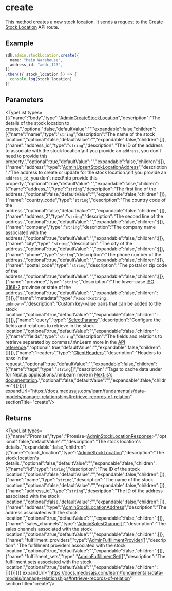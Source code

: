 
# create

This method creates a new stock location. It sends a request to the
[Create Stock Location](https://docs.medusajs.com/api/admin#stock-locations\_poststocklocations)
API route.

## Example

```ts
sdk.admin.stockLocation.create({
  name: "Main Warehouse",
  address_id: "addr_123",
})
.then(({ stock_location }) => {
  console.log(stock_location)
})
```

## Parameters

<TypeList types={[{"name":"body","type":"[AdminCreateStockLocation](../../../../../types/HttpTypes/interfaces/types.HttpTypes.AdminCreateStockLocation/page.mdx)","description":"The details of the stock location to create.","optional":false,"defaultValue":"","expandable":false,"children":[{"name":"name","type":"`string`","description":"The name of the stock location.","optional":false,"defaultValue":"","expandable":false,"children":[]},{"name":"address_id","type":"`string`","description":"The ID of the address to associate with the stock location.\nIf you provide an `address`, you don't need to provide this property.","optional":true,"defaultValue":"","expandable":false,"children":[]},{"name":"address","type":"[AdminUpsertStockLocationAddress](../../../../../types/interfaces/types.AdminUpsertStockLocationAddress/page.mdx)","description":"The address to create or update for the stock location.\nIf you provide an `address_id`, you don't need\nto provide this property.","optional":true,"defaultValue":"","expandable":false,"children":[{"name":"address_1","type":"`string`","description":"The first line of the address.","optional":false,"defaultValue":"","expandable":false,"children":[]},{"name":"country_code","type":"`string`","description":"The country code of the address.","optional":false,"defaultValue":"","expandable":false,"children":[]},{"name":"address_2","type":"`string`","description":"The second line of the address.","optional":true,"defaultValue":"","expandable":false,"children":[]},{"name":"company","type":"`string`","description":"The company name associated with the address.","optional":true,"defaultValue":"","expandable":false,"children":[]},{"name":"city","type":"`string`","description":"The city of the address.","optional":true,"defaultValue":"","expandable":false,"children":[]},{"name":"phone","type":"`string`","description":"The phone number of the address.","optional":true,"defaultValue":"","expandable":false,"children":[]},{"name":"postal_code","type":"`string`","description":"The postal or zip code of the address.","optional":true,"defaultValue":"","expandable":false,"children":[]},{"name":"province","type":"`string`","description":"The lower-case [ISO 3166-2](https://en.wikipedia.org/wiki/ISO\\_3166-2) province or state of the address.","optional":true,"defaultValue":"","expandable":false,"children":[]}]},{"name":"metadata","type":"`Record<string, unknown>`","description":"Custom key-value pairs that can be added to the stock location.","optional":true,"defaultValue":"","expandable":false,"children":[]}]},{"name":"query","type":"[SelectParams](../../../../../types/HttpTypes/interfaces/types.HttpTypes.SelectParams/page.mdx)","description":"Configure the fields and relations to retrieve in the stock location.","optional":true,"defaultValue":"","expandable":false,"children":[{"name":"fields","type":"`string`","description":"The fields and relations to retrieve separated by commas.\n\nLearn more in the [API reference](https://docs.medusajs.com/api/store#select-fields-and-relations).","optional":true,"defaultValue":"","expandable":false,"children":[]}]},{"name":"headers","type":"[ClientHeaders](../../../types/js_sdk.admin.ClientHeaders/page.mdx)","description":"Headers to pass in the request.","optional":true,"defaultValue":"","expandable":false,"children":[{"name":"tags","type":"`string`[]","description":"Tags to cache data under for Next.js applications.\n\nLearn more in [Next.js's documentation](https://nextjs.org/docs/app/building-your-application/caching#fetch-optionsnexttags-and-revalidatetag).","optional":false,"defaultValue":"","expandable":false,"children":[]}]}]} expandUrl="https://docs.medusajs.com/learn/fundamentals/data-models/manage-relationships#retrieve-records-of-relation" sectionTitle="create"/>

## Returns

<TypeList types={[{"name":"Promise","type":"Promise&#60;[AdminStockLocationResponse](../../../../../types/HttpTypes/interfaces/types.HttpTypes.AdminStockLocationResponse/page.mdx)&#62;","optional":false,"defaultValue":"","description":"The stock location's details.","expandable":false,"children":[{"name":"stock_location","type":"[AdminStockLocation](../../../../../types/HttpTypes/interfaces/types.HttpTypes.AdminStockLocation/page.mdx)","description":"The stock location's details.","optional":false,"defaultValue":"","expandable":false,"children":[{"name":"id","type":"`string`","description":"The ID of the stock location.","optional":false,"defaultValue":"","expandable":false,"children":[]},{"name":"name","type":"`string`","description":"The name of the stock location.","optional":false,"defaultValue":"","expandable":false,"children":[]},{"name":"address_id","type":"`string`","description":"The ID of the address associated with the stock location.","optional":false,"defaultValue":"","expandable":false,"children":[]},{"name":"address","type":"[AdminStockLocationAddress](../../../../../types/HttpTypes/interfaces/types.HttpTypes.AdminStockLocationAddress/page.mdx)","description":"The address associated with the stock location.","optional":true,"defaultValue":"","expandable":false,"children":[]},{"name":"sales_channels","type":"[AdminSalesChannel](../../../../../types/HttpTypes/interfaces/types.HttpTypes.AdminSalesChannel/page.mdx)[]","description":"The sales channels associated with the stock location.","optional":true,"defaultValue":"","expandable":false,"children":[]},{"name":"fulfillment_providers","type":"[AdminFulfillmentProvider](../../../../../types/HttpTypes/interfaces/types.HttpTypes.AdminFulfillmentProvider/page.mdx)[]","description":"The fulfillment providers associated with the stock location.","optional":true,"defaultValue":"","expandable":false,"children":[]},{"name":"fulfillment_sets","type":"[AdminFulfillmentSet](../../../../../types/HttpTypes/interfaces/types.HttpTypes.AdminFulfillmentSet/page.mdx)[]","description":"The fulfillment sets associated with the stock location.","optional":true,"defaultValue":"","expandable":false,"children":[]}]}]}]} expandUrl="https://docs.medusajs.com/learn/fundamentals/data-models/manage-relationships#retrieve-records-of-relation" sectionTitle="create"/>
